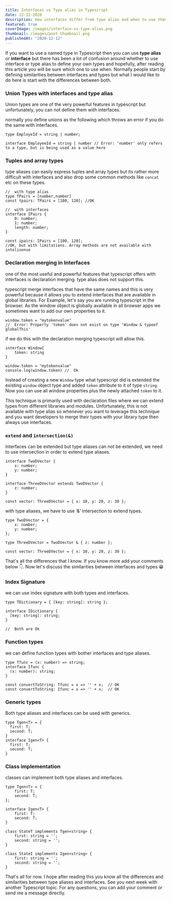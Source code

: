 ```yaml
---
title: Interfaces vs Type alias in Typescript
date: 12-12-2020
description: How interfaces differ from type alias and when to use them
featured: true
coverImage: /images/interface-vs-type-alias.png
thumbnail: /images/post-thumbnail.png
publishedAt: "2020-12-12"
---
```


If you want to use a named type in Typescript then you can use **type alias** or **interface** but there has been a lot of confusion around whether to use interface or type alias to define your own types and hopefully, after reading this article you will be sure which one to use when. Normally people start by defining similarities between interfaces and types but what I would like to do here is start with the differences between both.

### Union Types with interfaces and type alias

Union types are one of the very powerful features in typescript but unfortunately, you can not define them with interfaces.

normally you define unions as the following which throws an error if you do the same with interfaces.

```tsx
type EmployeId = string | number;

interface EmployeeId = string | number // Error: 'number' only refers to a type, but is being used as a value here
```

### Tuples and array types

type aliases can easily express tuples and array types but its rather more difficult with interfaces and also drop some common methods like `concat` etc on these types.

```tsx
//  with type alias
type TPairs = [number,number]
const tpairs: TPairs = [100, 120]; //OK

//  with interfaces
interface IPairs {
	0: number;
	1: number;
	length: number;
}

const ipairs: IPairs = [100, 120];
//OK, but with limitations. Array methods are not available with intelisense
```

### Declaration merging in Interfaces

one of the most useful and powerful features that typescript offers with interfaces is declaration merging. type alias does not support this.

typescript merge interfaces that have the same names and this is very powerful because it allows you to extend interfaces that are available in global libraries. For Example, let's say you are running typescript in the browser. As the window object is globally available in all browser apps we sometimes want to add our own properties to it.

```tsx
window.token = "mytokenvalue"
//  Error: Property 'token' does not exist on type 'Window & typeof globalThis'
```

if we do this with the declaration merging typescript will allow this.

```tsx
interface Window{
	token: string
}

window.token = "mytokenvalue"
console.log(window.token) //  Ok
```

Instead of creating a new `Window` type what typescript did is extended the existing `window` object type and added `token` attribute to it of type `string`. Now you can use all window properties plus the newly attached `token` to it.

This technique is primarily used with declaration files where we can extend types from different libraries and modules. Unfortunately, this is not available with type alias so whenever you want to leverage this technique and you want developers to merge their types with your library type then always use interfaces.

### `extend` and `intersection(&)`

Interfaces can be extended but type aliases can not be extended, we need to use intersection in order to extend type aliases.

```tsx
interface TwoDVector {
	x: number;
	y: number;
}

interface ThreeDVector extends TwoDVector {
	z: number;
}

const vector: ThreeDVector = { x: 10, y: 20, z: 30 };
```

with type aliases, we have to use ‘&’ intersection to extend types.

```tsx
type TwoDVector = {
	x: number;
	y: number;
};

type ThreeDVector = TwoDVector & { z: number };

const vector: ThreeDVector = { x: 10, y: 20, z: 30 };
```

That's all the differences that I know. If you know more add your comments below 👇. Now let's discuss the similarities between interfaces and types 😁

### Index Signature

we can use index signature with both types and interfaces.

```tsx
type TDictionary = { [key: string]: string };

interface IDictionary {
  [key: string]: string;
}

//  Both are Ok
```

### Function types

we can define function types with bother interfaces and type aliases.

```tsx
type Tfunc = (x: number) => string;
interface Ifunc {
  (x: number): string;
}

const convertToString: Tfunc = x => '' + x;  // OK
const convertToString: Ifunc = x => '' + x;  // OK
```

### Generic types

Both type aliases and interfaces can be used with generics.

```tsx
type Tgen<T> = {
  first: T;
  second: T;
}
interface Igen<T> {
  first: T;
  second: T;
}
```

### Class implementation

classes can implement both type aliases and interfaces.

```tsx
type Tgen<T> = {
	first: T;
	second: T;
};

interface Igen<T> {
	first: T;
	second: T;
}

class StateT implements Tgen<string> {
	first: string = '';
	second: string = '';
}

class StateI implements Igen<string> {
	first: string = '';
	second: string = '';
}
```

That's all for now. I hope after reading this you know all the differences and similarities between type aliases and interfaces. See you next week with another Typescript topic. For any questions, you can add your comment or send me a message directly.
